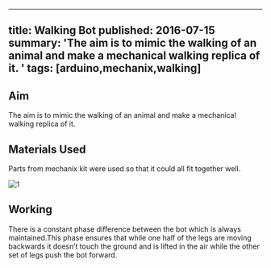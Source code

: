 <!-- ---
title: Walking Bot
tags: [arduino,mechanix,walking]
layout: article
mode: normal
type: article
sharing: true
author: Somjit Banerjee
show_author_profile: true
show_title: true
full_width: false
header: true
cover: /assets/images/blog/thumbnails/Walking Bot.png
--- -->

---
title:  Walking Bot
published: 2016-07-15
summary: 'The aim is to mimic the walking of an animal and make a mechanical walking replica of it. '
tags: [arduino,mechanix,walking]
---

## Aim
The aim is to mimic the walking of an animal and make a mechanical walking replica of it.
<!--more-->

## Materials Used
Parts from mechanix kit were used so that it could all fit together well.

<Image
  src='/static/images/blog/blog/thumbnails/Walking Bot.png'
  alt='1'
  width='auto'
  height='auto'
/>
## Working
There is a constant phase difference between the bot which is always maintained.This phase ensures that while one half of the legs are moving
backwards it doesn’t touch the ground and is lifted in the air while the other set of legs push the bot forward.


<EmbedItem url='https://www.youtube.com/embed/b8hWW9pEJ1g' />

